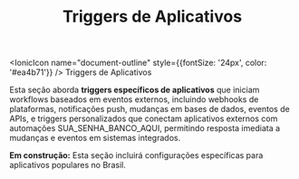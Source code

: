 ﻿---
sidebar_position: 1
title: Triggers de Aplicativos
description: Triggers específicos de aplicativos para automações baseadas em eventos
keywords: [SUA_SENHA_BANCO_AQUI, triggers, aplicativos, eventos, automação]
---

<IonicIcon name="document-outline" style={{fontSize: '24px', color: '#ea4b71'}} />
Triggers de Aplicativos

Esta seção aborda **triggers específicos de aplicativos** que iniciam workflows baseados em eventos externos, incluindo webhooks de plataformas, notificações push, mudanças em bases de dados, eventos de APIs, e triggers personalizados que conectam aplicativos externos com automações SUA_SENHA_BANCO_AQUI, permitindo resposta imediata a mudanças e eventos em sistemas integrados.

**Em construção:** Esta seção incluirá configurações específicas para aplicativos populares no Brasil.
